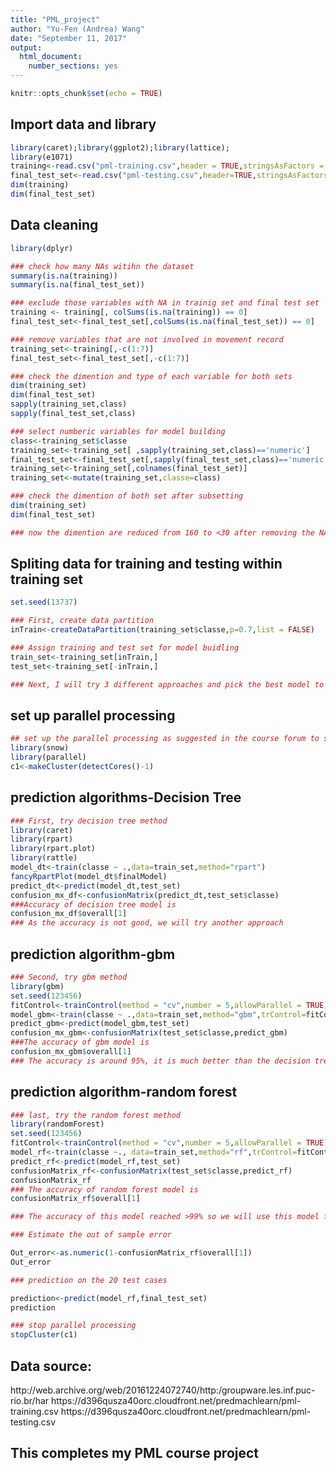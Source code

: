 ```yaml
---
title: "PML_project"
author: "Yu-Fen (Andrea) Wang"
date: "September 11, 2017"
output: 
  html_document: 
    number_sections: yes
---
```


```r
knitr::opts_chunk$set(echo = TRUE)
```

## Import data and library

```r
library(caret);library(ggplot2);library(lattice);
library(e1071)
training<-read.csv("pml-training.csv",header = TRUE,stringsAsFactors = TRUE,na.strings = "NA")
final_test_set<-read.csv("pml-testing.csv",header=TRUE,stringsAsFactors = TRUE,na.strings = "NA")
dim(training)
dim(final_test_set)
```

## Data cleaning

```r
library(dplyr)

### check how many NAs witihn the dataset  
summary(is.na(training))
summary(is.na(final_test_set))

### exclude those variables with NA in trainig set and final test set
training <- training[, colSums(is.na(training)) == 0]
final_test_set<-final_test_set[,colSums(is.na(final_test_set)) == 0]

### remove variables that are not involved in movement record
training_set<-training[,-c(1:7)]
final_test_set<-final_test_set[,-c(1:7)]

### check the dimention and type of each variable for both sets
dim(training_set)
dim(final_test_set)
sapply(training_set,class)
sapply(final_test_set,class)

### select numberic variables for model building
class<-training_set$classe
training_set<-training_set[ ,sapply(training_set,class)=='numeric']
final_test_set<-final_test_set[,sapply(final_test_set,class)=='numeric']
training_set<-training_set[,colnames(final_test_set)]
training_set<-mutate(training_set,classe=class)

### check the dimention of both set after subsetting 
dim(training_set)
dim(final_test_set)

### now the dimention are reduced from 160 to <30 after removing the NAs and non-numeric variables (to reduce the demand for computing power)
```

## Spliting data for training and testing within training set 
```r
set.seed(13737)

### First, create data partition 
inTrain<-createDataPartition(training_set$classe,p=0.7,list = FALSE)

### Assign training and test set for model buidling
train_set<-training_set[inTrain,]
test_set<-training_set[-inTrain,]

### Next, I will try 3 different approaches and pick the best model to run prediction on pml-testing data
```

## set up parallel processing 

```r
## set up the parallel processing as suggested in the course forum to speed up model development
library(snow)
library(parallel)
c1<-makeCluster(detectCores()-1)
```


## prediction algorithms-Decision Tree
```r
### First, try decision tree method
library(caret)
library(rpart)
library(rpart.plot)
library(rattle)
model_dt<-train(classe ~ .,data=train_set,method="rpart")
fancyRpartPlot(model_dt$finalModel)
predict_dt<-predict(model_dt,test_set)
confusion_mx_df<-confusionMatrix(predict_dt,test_set$classe)
###Accuracy of decision tree model is
confusion_mx_df$overall[1]
### As the accuracy is not good, we will try another approach
```

## prediction algorithm-gbm
```r
### Second, try gbm method
library(gbm)
set.seed(123456)
fitControl<-trainControl(method = "cv",number = 5,allowParallel = TRUE)
model_gbm<-train(classe ~ .,data=train_set,method="gbm",trControl=fitControl)
predict_gbm<-predict(model_gbm,test_set)
confusion_mx_gbm<-confusionMatrix(test_set$classe,predict_gbm)
###The accuracy of gbm model is
confusion_mx_gbm$overall[1]
### The accuracy is around 95%, it is much better than the decision tree method.

```

## prediction algorithm-random forest 
```r
### last, try the random forest method
library(randomForest)
set.seed(123456)
fitControl<-trainControl(method = "cv",number = 5,allowParallel = TRUE)
model_rf<-train(classe ~., data=train_set,method="rf",trControl=fitControl)
predict_rf<-predict(model_rf,test_set)
confusionMatrix_rf<-confusionMatrix(test_set$classe,predict_rf)
confusionMatrix_rf
### The accuracy of random forest model is
confusionMatrix_rf$overall[1]

### The accuracy of this model reached >99% so we will use this model for the next step 

### Estimate the out of sample error

Out_error<-as.numeric(1-confusionMatrix_rf$overall[1])
Out_error

### prediction on the 20 test cases

prediction<-predict(model_rf,final_test_set)
prediction

### stop parallel processing
stopCluster(c1)
```
## Data source:
http://web.archive.org/web/20161224072740/http:/groupware.les.inf.puc-rio.br/har
https://d396qusza40orc.cloudfront.net/predmachlearn/pml-training.csv
https://d396qusza40orc.cloudfront.net/predmachlearn/pml-testing.csv


## This completes my PML course project